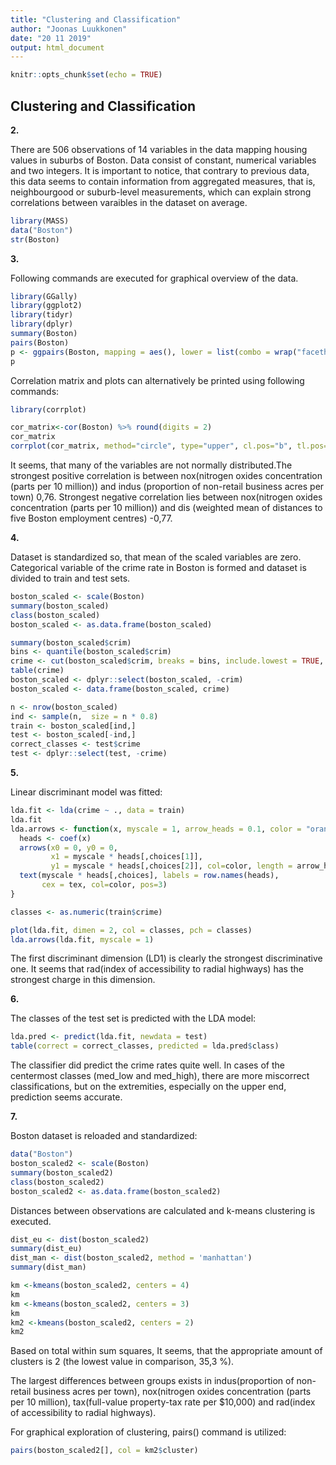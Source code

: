 ```yaml
---
title: "Clustering and Classification"
author: "Joonas Luukkonen"
date: "20 11 2019"
output: html_document
---
```


```r
knitr::opts_chunk$set(echo = TRUE)

```

## Clustering and Classification


**2.**

There are 506 observations of 14 variables in the data mapping housing values in suburbs of Boston. Data consist of constant, numerical variables and two integers. It is important to notice, that contrary to previous data, this data seems to contain information from aggregated measures, that is, neighbourgood or suburb-level measurements, which can explain strong correlations between varaibles in the dataset on average.

```r
library(MASS)
data("Boston")
str(Boston)

```



**3.** 

Following commands are executed for graphical overview of the data.

```r
library(GGally)
library(ggplot2)
library(tidyr) 
library(dplyr)
summary(Boston)
pairs(Boston)
p <- ggpairs(Boston, mapping = aes(), lower = list(combo = wrap("facethist", bins = 20)))
p
```

Correlation matrix and plots can alternatively be printed using following commands:

```r
library(corrplot)

cor_matrix<-cor(Boston) %>% round(digits = 2)
cor_matrix
corrplot(cor_matrix, method="circle", type="upper", cl.pos="b", tl.pos="d", tl.cex = 0.6)

```

It seems, that many of the variables are not normally distributed.The strongest positive correlation is between nox(nitrogen oxides concentration (parts per 10 million)) and indus (proportion of non-retail business acres per town) 0,76. Strongest negative correlation lies between nox(nitrogen oxides concentration (parts per 10 million)) and dis (weighted mean of distances to five Boston employment centres) -0,77.


**4.** 

Dataset is standardized so, that mean of the scaled variables are zero.
Categorical variable of the crime rate in Boston is formed and dataset is divided to train and test sets.

```r
boston_scaled <- scale(Boston)
summary(boston_scaled)
class(boston_scaled)
boston_scaled <- as.data.frame(boston_scaled)

summary(boston_scaled$crim)
bins <- quantile(boston_scaled$crim)
crime <- cut(boston_scaled$crim, breaks = bins, include.lowest = TRUE, labels = c("low", "med_low", "med_high", "high"))
table(crime)
boston_scaled <- dplyr::select(boston_scaled, -crim)
boston_scaled <- data.frame(boston_scaled, crime)

n <- nrow(boston_scaled)
ind <- sample(n,  size = n * 0.8)
train <- boston_scaled[ind,]
test <- boston_scaled[-ind,]
correct_classes <- test$crime
test <- dplyr::select(test, -crime)
```


**5.** 

Linear discriminant model was fitted:

``` r
lda.fit <- lda(crime ~ ., data = train)
lda.fit
lda.arrows <- function(x, myscale = 1, arrow_heads = 0.1, color = "orange", tex = 0.75, choices = c(1,2)){
  heads <- coef(x)
  arrows(x0 = 0, y0 = 0, 
         x1 = myscale * heads[,choices[1]], 
         y1 = myscale * heads[,choices[2]], col=color, length = arrow_heads)
  text(myscale * heads[,choices], labels = row.names(heads), 
       cex = tex, col=color, pos=3)
}

classes <- as.numeric(train$crime)

plot(lda.fit, dimen = 2, col = classes, pch = classes)
lda.arrows(lda.fit, myscale = 1)
```

The first discriminant dimension (LD1) is clearly the strongest discriminative one. It seems that rad(index of accessibility to radial highways) has the strongest charge in this dimension.


**6.** 

The classes of the test set is predicted with the LDA model:  


```r
lda.pred <- predict(lda.fit, newdata = test)
table(correct = correct_classes, predicted = lda.pred$class)
```

The classifier did predict the crime rates quite well. In cases of the centermost classes (med_low and med_high), there are more miscorrect classifications, but on the extremities, especially on the upper end, prediction seems accurate.


**7.** 

Boston dataset is reloaded and standardized:

```r
data("Boston")
boston_scaled2 <- scale(Boston)
summary(boston_scaled2)
class(boston_scaled2)
boston_scaled2 <- as.data.frame(boston_scaled2)
```


Distances between observations are calculated and k-means clustering is executed.

```r
dist_eu <- dist(boston_scaled2)
summary(dist_eu)
dist_man <- dist(boston_scaled2, method = 'manhattan')
summary(dist_man)

km <-kmeans(boston_scaled2, centers = 4)
km
km <-kmeans(boston_scaled2, centers = 3)
km
km2 <-kmeans(boston_scaled2, centers = 2)
km2
```

Based on total within sum squares, It seems, that the appropriate amount of clusters is 2 (the lowest value in comparison, 35,3 %).

The largest differences between groups exists in indus(proportion of non-retail business acres per town), nox(nitrogen oxides concentration (parts per 10 million), tax(full-value property-tax rate per \$10,000) and rad(index of accessibility to radial highways).


For graphical exploration of clustering, pairs() command is utilized:

```r
pairs(boston_scaled2[], col = km2$cluster)
```

